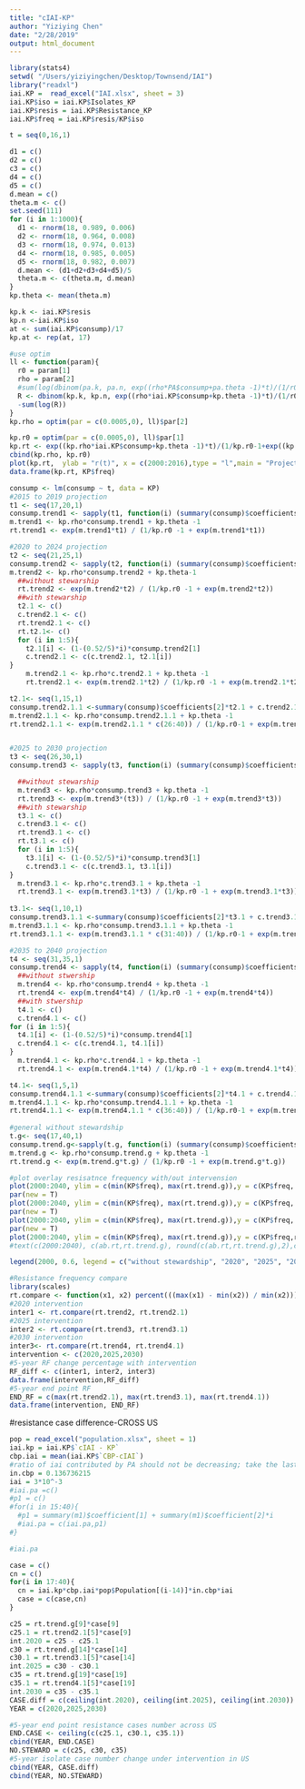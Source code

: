 ```yaml
---
title: "cIAI-KP"
author: "Yiziying Chen"
date: "2/28/2019"
output: html_document
---
```


```r
library(stats4)
setwd( "/Users/yiziyingchen/Desktop/Townsend/IAI")
library("readxl")
iai.KP =  read_excel("IAI.xlsx", sheet = 3)
iai.KP$iso = iai.KP$Isolates_KP
iai.KP$resis = iai.KP$Resistance_KP
iai.KP$freq = iai.KP$resis/KP$iso

t = seq(0,16,1)

d1 = c()
d2 = c()
c3 = c()
d4 = c()
d5 = c()
d.mean = c()
theta.m <- c()
set.seed(111)
for (i in 1:1000){
  d1 <- rnorm(18, 0.989, 0.006)
  d2 <- rnorm(18, 0.964, 0.008)
  d3 <- rnorm(18, 0.974, 0.013)
  d4 <- rnorm(18, 0.985, 0.005)
  d5 <- rnorm(18, 0.982, 0.007)
  d.mean <- (d1+d2+d3+d4+d5)/5
  theta.m <- c(theta.m, d.mean)
}
kp.theta <- mean(theta.m)

kp.k <- iai.KP$resis
kp.n <-iai.KP$iso
at <- sum(iai.KP$consump)/17
kp.at <- rep(at, 17)
```

```r
#use optim
ll <- function(param){
  r0 = param[1]
  rho = param[2]
  #sum(log(dbinom(pa.k, pa.n, exp((rho*PA$consump+pa.theta -1)*t)/(1/r0-1+exp((rho*PA$consump + pa.theta-1)*t)))))
  R <- dbinom(kp.k, kp.n, exp((rho*iai.KP$consump+kp.theta -1)*t)/(1/r0-1+exp((rho*iai.KP$consump + kp.theta-1)*t)))
  -sum(log(R))
}
kp.rho = optim(par = c(0.0005,0), ll)$par[2]

kp.r0 = optim(par = c(0.0005,0), ll)$par[1]
kp.rt <- exp((kp.rho*iai.KP$consump+kp.theta -1)*t)/(1/kp.r0-1+exp((kp.rho*iai.KP$consump + kp.theta-1)*t))
cbind(kp.rho, kp.r0)
plot(kp.rt,  ylab = "r(t)", x = c(2000:2016),type = "l",main = "Projection of Resistance Frequency from CPB prescription due to PA")
data.frame(kp.rt, KP$freq)
```

```r
consump <- lm(consump ~ t, data = KP)
#2015 to 2019 projection
t1 <- seq(17,20,1)
consump.trend1 <- sapply(t1, function(i) (summary(consump)$coefficients[1] + i*summary(consump)$coefficients[2]))
m.trend1 <- kp.rho*consump.trend1 + kp.theta -1
rt.trend1 <- exp(m.trend1*t1) / (1/kp.r0 -1 + exp(m.trend1*t1))

#2020 to 2024 projection
t2 <- seq(21,25,1)
consump.trend2 <- sapply(t2, function(i) (summary(consump)$coefficients[1] + i*summary(consump)$coefficients[2]))
m.trend2 <- kp.rho*consump.trend2 + kp.theta-1
  ##without stewarship
  rt.trend2 <- exp(m.trend2*t2) / (1/kp.r0 -1 + exp(m.trend2*t2))
  ##with stewarship
  t2.1 <- c()
  c.trend2.1 <- c()
  rt.trend2.1 <- c()
  rt.t2.1<- c()
  for (i in 1:5){
    t2.1[i] <- (1-(0.52/5)*i)*consump.trend2[1]
    c.trend2.1 <- c(c.trend2.1, t2.1[i])
}
    m.trend2.1 <- kp.rho*c.trend2.1 + kp.theta -1
    rt.trend2.1 <- exp(m.trend2.1*t2) / (1/kp.r0 -1 + exp(m.trend2.1*t2))

t2.1<- seq(1,15,1)
consump.trend2.1.1 <-summary(consump)$coefficients[2]*t2.1 + c.trend2.1[5]
m.trend2.1.1 <- kp.rho*consump.trend2.1.1 + kp.theta -1
rt.trend2.1.1 <- exp(m.trend2.1.1 * c(26:40)) / (1/kp.r0-1 + exp(m.trend2.1.1*c(26:40)))


#2025 to 2030 projection
t3 <- seq(26,30,1)
consump.trend3 <- sapply(t3, function(i) (summary(consump)$coefficients[1] + i*summary(consump)$coefficients[2]))

  ##without stewarship
  m.trend3 <- kp.rho*consump.trend3 + kp.theta -1
  rt.trend3 <- exp(m.trend3*(t3)) / (1/kp.r0 -1 + exp(m.trend3*t3))
  ##with stewarship
  t3.1 <- c()
  c.trend3.1 <- c()
  rt.trend3.1 <- c()
  rt.t3.1 <- c()
  for (i in 1:5){
    t3.1[i] <- (1-(0.52/5)*i)*consump.trend3[1]
    c.trend3.1 <- c(c.trend3.1, t3.1[i])
}
  m.trend3.1 <- kp.rho*c.trend3.1 + kp.theta -1 
  rt.trend3.1 <- exp(m.trend3.1*t3) / (1/kp.r0 -1 + exp(m.trend3.1*t3))
  
t3.1<- seq(1,10,1)
consump.trend3.1.1 <-summary(consump)$coefficients[2]*t3.1 + c.trend3.1[5]
m.trend3.1.1 <- kp.rho*consump.trend3.1.1 + kp.theta -1
rt.trend3.1.1 <- exp(m.trend3.1.1 * c(31:40)) / (1/kp.r0-1 + exp(m.trend3.1.1*c(31:40)))

#2035 to 2040 projection
t4 <- seq(31,35,1)
consump.trend4 <- sapply(t4, function(i) (summary(consump)$coefficients[1] + i*summary(consump)$coefficients[2]))
  ##without stwership
  m.trend4 <- kp.rho*consump.trend4 + kp.theta -1
  rt.trend4 <- exp(m.trend4*t4) / (1/kp.r0 -1 + exp(m.trend4*t4))
  ##with stwership 
  t4.1 <- c()
  c.trend4.1 <- c()
for (i in 1:5){
  t4.1[i] <- (1-(0.52/5)*i)*consump.trend4[1]
  c.trend4.1 <- c(c.trend4.1, t4.1[i])
}
  m.trend4.1 <- kp.rho*c.trend4.1 + kp.theta -1
  rt.trend4.1 <- exp(m.trend4.1*t4) / (1/kp.r0 -1 + exp(m.trend4.1*t4))

t4.1<- seq(1,5,1)
consump.trend4.1.1 <-summary(consump)$coefficients[2]*t4.1 + c.trend4.1[5]
m.trend4.1.1 <- kp.rho*consump.trend4.1.1 + kp.theta -1
rt.trend4.1.1 <- exp(m.trend4.1.1 * c(36:40)) / (1/kp.r0-1 + exp(m.trend4.1.1*c(36:40)))  
  
#general without stewardship
t.g<- seq(17,40,1)
consump.trend.g<-sapply(t.g, function(i) (summary(consump)$coefficients[1] + i*summary(consump)$coefficients[2]))
m.trend.g <- kp.rho*consump.trend.g + kp.theta -1
rt.trend.g <- exp(m.trend.g*t.g) / (1/kp.r0 -1 + exp(m.trend.g*t.g))

```

```r
#plot overlay resisatnce frequency with/out intervension
plot(2000:2040, ylim = c(min(KP$freq), max(rt.trend.g)),y = c(KP$freq, rt.trend1, rt.trend2.1, rep(rt.trend2.1[5],15)), type = "l", xlab = "Year", ylab = "Resistance Frequency",main = "Projected Resistance Frequency with/out Bacteria Stewardship", col = "blue", lty = 2)
par(new = T)
plot(2000:2040, ylim = c(min(KP$freq), max(rt.trend.g)),y = c(KP$freq, rt.trend1, rt.trend2, rt.trend3.1, rep(rt.trend3.1[5],10)), type = "l", xlab = "Year", ylab = "Resistance Frequency",main = "Projected Resistance Frequency with/out Bacteria Stewardship", col = "purple", lty = 2)
par(new = T)
plot(2000:2040, ylim = c(min(KP$freq), max(rt.trend.g)),y = c(KP$freq, rt.trend1, rt.trend2, rt.trend3, rt.trend4.1, rep(rt.trend4.1[5],5)), type = "l", xlab = "Year", ylab = "Resistance Frequency",main = "Projected Resistance Frequency with/out Bacteria Stewardship", col = "red", lty = 2)
par(new = T)
plot(2000:2040, ylim = c(min(KP$freq), max(rt.trend.g)),y = c(KP$freq,rt.trend.g), type = "l", xlab = "Year", ylab = "Resistance Frequency",main = "Projected Resistance Frequency with/out Bacteria Stewardship")
#text(c(2000:2040), c(ab.rt,rt.trend.g), round(c(ab.rt,rt.trend.g),2),cex=0.75, col = "dark orange")

legend(2000, 0.6, legend = c("without stewardship", "2020", "2025", "2030"), col = c("black", "blue", "purple", "red"), lty = c(1,2,2,2),cex=0.8, text.font=4, bg='lightblue')
```

```r
#Resistance frequency compare
library(scales)
rt.compare <- function(x1, x2) percent(((max(x1) - min(x2)) / min(x2)))
#2020 intervention
inter1 <- rt.compare(rt.trend2, rt.trend2.1)
#2025 intervention
inter2 <- rt.compare(rt.trend3, rt.trend3.1)
#2030 intervention
inter3<- rt.compare(rt.trend4, rt.trend4.1)
intervention <- c(2020,2025,2030)
#5-year RF change percentage with intervention
RF_diff <- c(inter1, inter2, inter3)
data.frame(intervention,RF_diff)
#5-year end point RF
END_RF = c(max(rt.trend2.1), max(rt.trend3.1), max(rt.trend4.1))
data.frame(intervention, END_RF)
```

#resistance case difference-CROSS US
```r
pop = read_excel("population.xlsx", sheet = 1)
iai.kp = iai.KP$`cIAI - KP`
cbp.iai = mean(iai.KP$`CBP-cIAI`)
#ratio of iai contributed by PA should not be decreasing; take the last time point
in.cbp = 0.136736215
iai = 3*10^-3
#iai.pa =c()
#p1 = c()
#for(i in 15:40){
  #p1 = summary(m1)$coefficient[1] + summary(m1)$coefficient[2]*i
  #iai.pa = c(iai.pa,p1)
#}

#iai.pa

case = c()
cn = c()
for(i in 17:40){
  cn = iai.kp*cbp.iai*pop$Population[(i-14)]*in.cbp*iai
  case = c(case,cn)
}

c25 = rt.trend.g[9]*case[9]
c25.1 = rt.trend2.1[5]*case[9]
int.2020 = c25 - c25.1
c30 = rt.trend.g[14]*case[14]
c30.1 = rt.trend3.1[5]*case[14]
int.2025 = c30 - c30.1
c35 = rt.trend.g[19]*case[19]
c35.1 = rt.trend4.1[5]*case[19]
int.2030 = c35 - c35.1
CASE.diff = c(ceiling(int.2020), ceiling(int.2025), ceiling(int.2030))
YEAR = c(2020,2025,2030)

#5-year end point resistance cases number across US
END.CASE <- ceiling(c(c25.1, c30.1, c35.1))
cbind(YEAR, END.CASE)
NO.STEWARD = c(c25, c30, c35)
#5-year isolate case number change under intervention in US
cbind(YEAR, CASE.diff)
cbind(YEAR, NO.STEWARD)
```

